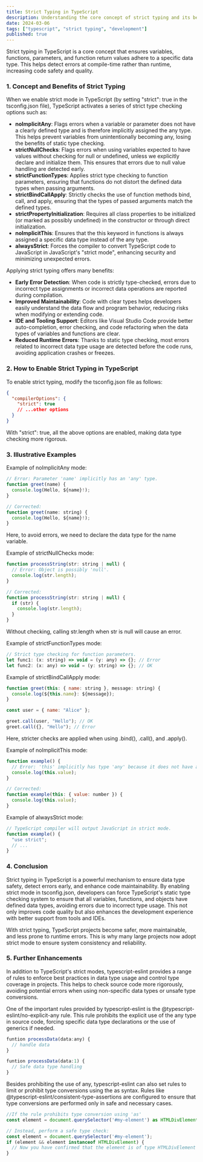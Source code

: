 ```yaml
---
title: Strict Typing in TypeScript
description: Understanding the core concept of strict typing and its benefits in TypeScript.
date: 2024-03-06
tags: ["typescript", "strict typing", "development"]
published: true
---
```


Strict typing in TypeScript is a core concept that ensures variables, functions, parameters, and function return values adhere to a specific data type. This helps detect errors at compile-time rather than runtime, increasing code safety and quality.

<h3 id="1" className="text-[1.375rem] mt-0 font-semibold">
  1. Concept and Benefits of Strict Typing
</h3>

When we enable strict mode in TypeScript (by setting "strict": true in the tsconfig.json file), TypeScript activates a series of strict type checking options such as:

- **noImplicitAny**: Flags errors when a variable or parameter does not have a clearly defined type and is therefore implicitly assigned the any type. This helps prevent variables from unintentionally becoming any, losing the benefits of static type checking.
- **strictNullChecks**: Flags errors when using variables expected to have values without checking for null or undefined, unless we explicitly declare and initialize them. This ensures that errors due to null value handling are detected early.
- **strictFunctionTypes**: Applies strict type checking to function parameters, ensuring that functions do not distort the defined data types when passing arguments.
- **strictBindCallApply**: Strictly checks the use of function methods bind, call, and apply, ensuring that the types of passed arguments match the defined types.
- **strictPropertyInitialization**: Requires all class properties to be initialized (or marked as possibly undefined) in the constructor or through direct initialization.
- **noImplicitThis**: Ensures that the this keyword in functions is always assigned a specific data type instead of the any type.
- **alwaysStrict**: Forces the compiler to convert TypeScript code to JavaScript in JavaScript's "strict mode", enhancing security and minimizing unexpected errors.

Applying strict typing offers many benefits:

- **Early Error Detection**: When code is strictly type-checked, errors due to incorrect type assignments or incorrect data operations are reported during compilation.
- **Improved Maintainability**: Code with clear types helps developers easily understand the data flow and program behavior, reducing risks when modifying or extending code.
- **IDE and Tooling Support**: Editors like Visual Studio Code provide better auto-completion, error checking, and code refactoring when the data types of variables and functions are clear.
- **Reduced Runtime Errors**: Thanks to static type checking, most errors related to incorrect data type usage are detected before the code runs, avoiding application crashes or freezes.

<h3 id="2" className="text-[1.375rem] mt-0 font-semibold">
  2. How to Enable Strict Typing in TypeScript
</h3>

To enable strict typing, modify the tsconfig.json file as follows:

```json
{
  "compilerOptions": {
    "strict": true
    // ...other options
  }
}
```

With "strict": true, all the above options are enabled, making data type checking more rigorous.

<h3 id="3" className="text-[1.375rem] mt-0 font-semibold">
  3. Illustrative Examples
</h3>

Example of noImplicitAny mode:

```jsx
// Error: Parameter 'name' implicitly has an 'any' type.
function greet(name) {
  console.log(Hello, ${name}!);
}

// Corrected:
function greet(name: string) {
  console.log(Hello, ${name}!);
}
```

Here, to avoid errors, we need to declare the data type for the name variable.

Example of strictNullChecks mode:

```jsx
function processString(str: string | null) {
  // Error: Object is possibly 'null'.
  console.log(str.length);
}

// Corrected:
function processString(str: string | null) {
  if (str) {
    console.log(str.length);
  }
}
```

Without checking, calling str.length when str is null will cause an error.

Example of strictFunctionTypes mode:

```jsx
// Strict type checking for function parameters.
let func1: (x: string) => void = (y: any) => {}; // Error
let func2: (x: any) => void = (y: string) => {}; // OK
```

Example of strictBindCallApply mode:

```jsx
function greet(this: { name: string }, message: string) {
  console.log(${this.name}: ${message});
}

const user = { name: "Alice" };

greet.call(user, "Hello"); // OK
greet.call({}, "Hello"); // Error
```

Here, stricter checks are applied when using .bind(), .call(), and .apply().

Example of noImplicitThis mode:

```jsx
function example() {
  // Error: 'this' implicitly has type 'any' because it does not have a type annotation.
  console.log(this.value);
}

// Corrected:
function example(this: { value: number }) {
  console.log(this.value);
}
```

Example of alwaysStrict mode:

```jsx
// TypeScript compiler will output JavaScript in strict mode.
function example() {
  "use strict";
  // ...
}
```

<h3 id="4" className="text-[1.375rem] mt-0 font-semibold">
  4. Conclusion
</h3>

Strict typing in TypeScript is a powerful mechanism to ensure data type safety, detect errors early, and enhance code maintainability. By enabling strict mode in tsconfig.json, developers can force TypeScript's static type checking system to ensure that all variables, functions, and objects have defined data types, avoiding errors due to incorrect type usage. This not only improves code quality but also enhances the development experience with better support from tools and IDEs.

With strict typing, TypeScript projects become safer, more maintainable, and less prone to runtime errors. This is why many large projects now adopt strict mode to ensure system consistency and reliability.

<h3 id="5" className="text-[1.375rem] mt-0 font-semibold">
  5. Further Enhancements
</h3>

In addition to TypeScript's strict modes, typescript-eslint provides a range of rules to enforce best practices in data type usage and control type coverage in projects. This helps to check source code more rigorously, avoiding potential errors when using non-specific data types or unsafe type conversions.

One of the important rules provided by typescript-eslint is the @typescript-eslint/no-explicit-any rule. This rule prohibits the explicit use of the any type in source code, forcing specific data type declarations or the use of generics if needed.

```jsx
funtion processData(data:any) {
  // handle data
}

funtion processData(data:1) {
  // Safe data type handling
}
```

Besides prohibiting the use of any, typescript-eslint can also set rules to limit or prohibit type conversions using the as syntax. Rules like @typescript-eslint/consistent-type-assertions are configured to ensure that type conversions are performed only in safe and necessary cases.

```jsx
//If the rule prohibits type conversion using 'as'
const element = document.querySelector('#my-element') as HTMLDivElement;

// Instead, perform a safe type check:
const element = document.querySelector('#my-element');
if (element && element instanceof HTMLDivElement) {
  // Now you have confirmed that the element is of type HTMLDivElement
}
```
